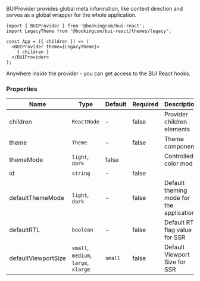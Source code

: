 BUIProvider provides global meta information, like content direction and serves as a global wrapper for the whole application.

```
import { BUIProvider } from '@bookingcom/bui-react';
import LegacyTheme from '@bookingcom/bui-react/themes/legacy';

const App = ({ children }) => (
  <BUIProvider theme={LegacyTheme}>
    { children }
  </BUIProvider>
);
```

Anywhere inside the provider - you can get access to the BUI React hooks.

### Properties

| Name                | Type                                 | Default | Required | Description                              |
| ------------------- | ------------------------------------ | ------- | -------- | ---------------------------------------- |
| children            | `ReactNode`                          | -       | false    | Provider children elements               |
| theme               | `Theme`                              | -       | false    | Theme component                          |
| themeMode           | `light`, `dark`                      | false   |          | Controlled color mod                     |
| id                  | `string`                             | -       | false    |                                          |
| defaultThemeMode    | `light`, `dark`                      | -       | false    | Default theming mode for the application |
| defaultRTL          | `boolean`                            | -       | false    | Default RTL flag value for SSR           |
| defaultViewportSize | `small`, `medium`, `large`, `xlarge` | `small` | false    | Default Viewport Size for SSR            |
